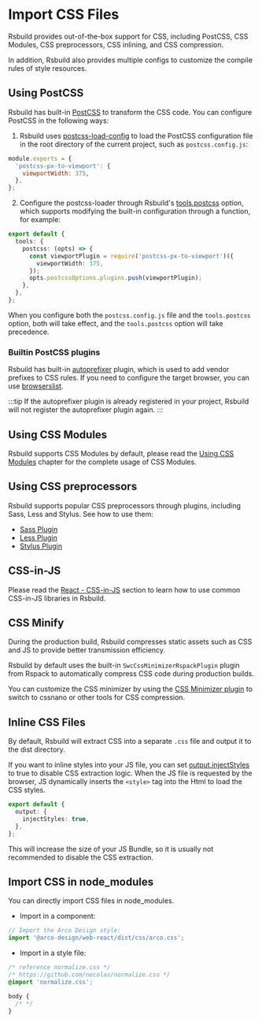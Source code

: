 # Import CSS Files

Rsbuild provides out-of-the-box support for CSS, including PostCSS, CSS Modules, CSS preprocessors, CSS inlining, and CSS compression.

In addition, Rsbuild also provides multiple configs to customize the compile rules of style resources.

## Using PostCSS

Rsbuild has built-in [PostCSS](https://postcss.org/) to transform the CSS code. You can configure PostCSS in the following ways:

1. Rsbuild uses [postcss-load-config](https://github.com/postcss/postcss-load-config) to load the PostCSS configuration file in the root directory of the current project, such as `postcss.config.js`:

```js
module.exports = {
  'postcss-px-to-viewport': {
    viewportWidth: 375,
  },
};
```

2. Configure the postcss-loader through Rsbuild's [tools.postcss](/config/tools/postcss) option, which supports modifying the built-in configuration through a function, for example:

```ts
export default {
  tools: {
    postcss: (opts) => {
      const viewportPlugin = require('postcss-px-to-viewport')({
        viewportWidth: 375,
      });
      opts.postcssOptions.plugins.push(viewportPlugin);
    },
  },
};
```

When you configure both the `postcss.config.js` file and the `tools.postcss` option, both will take effect, and the `tools.postcss` option will take precedence.

### Builtin PostCSS plugins

Rsbuild has built-in [autoprefixer](https://github.com/postcss/autoprefixer) plugin, which is used to add vendor prefixes to CSS rules. If you need to configure the target browser, you can use [browserslist](/guide/advanced/browserslist).

:::tip
If the autoprefixer plugin is already registered in your project, Rsbuild will not register the autoprefixer plugin again.
:::

## Using CSS Modules

Rsbuild supports CSS Modules by default, please read the [Using CSS Modules](/guide/basic/css-modules) chapter for the complete usage of CSS Modules.

## Using CSS preprocessors

Rsbuild supports popular CSS preprocessors through plugins, including Sass, Less and Stylus. See how to use them:

- [Sass Plugin](/plugins/list/plugin-sass)
- [Less Plugin](/plugins/list/plugin-less)
- [Stylus Plugin](/plugins/list/plugin-stylus)

## CSS-in-JS

Please read the [React - CSS-in-JS](/guide/framework/react#css-in-js) section to learn how to use common CSS-in-JS libraries in Rsbuild.

## CSS Minify

During the production build, Rsbuild compresses static assets such as CSS and JS to provide better transmission efficiency.

Rsbuild by default uses the built-in `SwcCssMinimizerRspackPlugin` plugin from Rspack to automatically compress CSS code during production builds.

You can customize the CSS minimizer by using the [CSS Minimizer plugin](/plugins/list/plugin-css-minimizer) to switch to cssnano or other tools for CSS compression.

## Inline CSS Files

By default, Rsbuild will extract CSS into a separate `.css` file and output it to the dist directory.

If you want to inline styles into your JS file, you can set [output.injectStyles](/config/output/inject-styles) to true to disable CSS extraction logic. When the JS file is requested by the browser, JS dynamically inserts the `<style>` tag into the Html to load the CSS styles.

```ts
export default {
  output: {
    injectStyles: true,
  },
};
```

This will increase the size of your JS Bundle, so it is usually not recommended to disable the CSS extraction.

## Import CSS in node_modules

You can directly import CSS files in node_modules.

- Import in a component:

```ts title="src/App.tsx"
// Import the Arco Design style:
import '@arco-design/web-react/dist/css/arco.css';
```

- Import in a style file:

```css title="src/App.css"
/* reference normalize.css */
/* https://github.com/necolas/normalize.css */
@import 'normalize.css';

body {
  /* */
}
```
